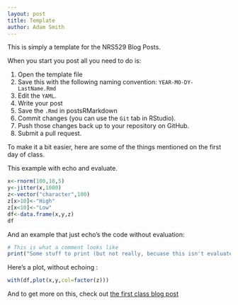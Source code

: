 ```yaml
---
layout: post
title: Template
author: Adam Smith
---
```


This is simply a template for the NRS529 Blog Posts.  

When you start you post all you need to do is:

1. Open the template file
2. Save this with the following naming convention: `YEAR-MO-DY-LastName.Rmd`
3. Edit the `YAML`.
4. Write your post
5. Save the `.Rmd` in postsRMarkdown
6. Commit changes (you can use the `Git` tab in RStudio).
7. Push those changes back up to your repository on GitHub.
8. Submit a pull request.

To make it a bit easier, here are some of the things mentioned on the first day of class.

This example with echo and evaluate.

```r
x<-rnorm(100,10,5)
y<-jitter(x,1000)
z<-vector("character",100)
z[x>10]<-"High"
z[x<10]<-"Low"
df<-data.frame(x,y,z)
df
```

And an example that just echo's the code without evaluation:

```r
# This is what a comment looks like
print("Some stuff to print (but not really, becuase this isn't evaluated!")
```

Here's a plot, without echoing :

```r
with(df,plot(x,y,col=factor(z)))
```

And to get more on this, check out [the first class blog post](http://scicomp2014.edc.uri.edu/posts/2014-01-27-Hollister.html)

